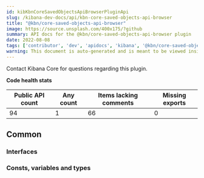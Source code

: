 ```yaml
---
id: kibKbnCoreSavedObjectsApiBrowserPluginApi
slug: /kibana-dev-docs/api/kbn-core-saved-objects-api-browser
title: "@kbn/core-saved-objects-api-browser"
image: https://source.unsplash.com/400x175/?github
summary: API docs for the @kbn/core-saved-objects-api-browser plugin
date: 2022-08-08
tags: ['contributor', 'dev', 'apidocs', 'kibana', '@kbn/core-saved-objects-api-browser']
warning: This document is auto-generated and is meant to be viewed inside our experimental, new docs system. Reach out in #docs-engineering for more info.
---
```




Contact Kibana Core for questions regarding this plugin.

**Code health stats**

| Public API count  | Any count | Items lacking comments | Missing exports |
|-------------------|-----------|------------------------|-----------------|
| 94 | 1 | 66 | 0 |

## Common

### Interfaces
<DocDefinitionList data={kbnCoreSavedObjectsApiBrowserObj.common.interfaces}/>

### Consts, variables and types
<DocDefinitionList data={kbnCoreSavedObjectsApiBrowserObj.common.misc}/>

